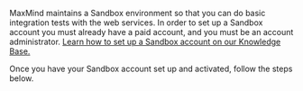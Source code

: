 MaxMind maintains a Sandbox environment so that you can do basic integration
tests with the web services. In order to set up a Sandbox account you must
already have a paid account, and you must be an account administrator. [Learn
how to set up a Sandbox account on our Knowledge
Base.](https://support.maxmind.com/hc/en-us/articles/8604168846363)

Once you have your Sandbox account set up and activated, follow the steps below.
